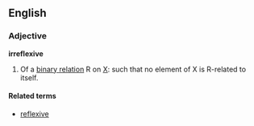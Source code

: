 ==English==
{{wikipedia|Reflexive relation}}
===Adjective===
'''irreflexive'''

# {{set_theory}} Of a [[binary relation]] R on [[X]]: such that no element of X is R-related to itself.

====Related terms====
* [[reflexive]]